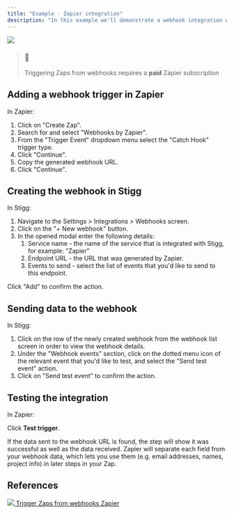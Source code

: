 ```yaml
---
title: "Example - Zapier integration"
description: "In this example we'll demonstrate a webhook integration with Zapier"
---
```


![](/images/0df86ff-_brand_assets_images_logos_zapier-logo.png) 

> ### 🚧
> 
> Triggering Zaps from webhooks requires a **paid** Zapier subscription

  
## Adding a webhook trigger in Zapier

In Zapier:

1. Click on "Create Zap".
2. Search for and select "Webhooks by Zapier".
3. From the "Trigger Event" dropdown menu select the "Catch Hook" trigger type.
4. Click "Continue".
5. Copy the generated webhook URL.
6. Click "Continue".
  
## Creating the webhook in Stigg

In Stigg:

1. Navigate to the Settings > Integrations > Webhooks screen.
2. Click on the "+ New webhook" button.
3. In the opened modal enter the following details:  
   1. Service name - the name of the service that is integrated with Stigg, for example: "Zapier"  
   2. Endpoint URL - the URL that was generated by Zapier.  
   3. Events to send - select the list of events that you'd like to send to this endpoint.

Click "Add" to confirm the action.

  
## Sending data to the webhook

In Stigg:

1. Click on the row of the newly created webhook from the webhook list screen in order to view the webhook details.
2. Under the "Webhook events" section, click on the dotted menu icon of the relevant event that you'd like to test, and select the "Send test event" action.
3. Click on "Send test event" to confirm the action.
  
## Testing the integration

In Zapier:

Click **Test trigger**.

If the data sent to the webhook URL is found, the step will show it was successful as well as the data received. Zapier will separate each field from your webhook data, which lets you use them (e.g. email addresses, names, project info) in later steps in your Zap.

  
## References

[ ![](/images/f512a01-62a2289b443b787d5837125e.png)  Trigger Zaps from webhooks Zapier ](https://zapier.com/help/create/code-webhooks/trigger-zaps-from-webhooks#add-a-webhook-trigger) 